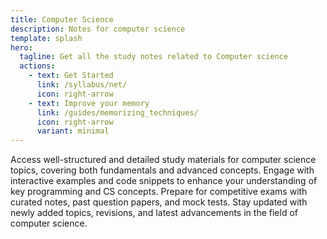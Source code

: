 ```yaml
---
title: Computer Science
description: Notes for computer science
template: splash
hero:
  tagline: Get all the study notes related to Computer science
  actions:
    - text: Get Started
      link: /syllabus/net/
      icon: right-arrow
    - text: Improve your memory
      link: /guides/memorizing_techniques/
      icon: right-arrow
      variant: minimal
---
```



<div class="hero-bg">
  <div class="bg-logo"></div>
  <div class="bg-grad"></div>
  <div class="bg-grad-red"></div>
</div>
  
  <CardGrid>
  <Card title="Comprehensive Notes" icon="book">
    Access well-structured and detailed study materials for computer science topics, covering both fundamentals and advanced concepts.
  </Card>
  <Card title="Interactive Learning" icon="code">
    Engage with interactive examples and code snippets to enhance your understanding of key programming and CS concepts.
  </Card>
  <Card title="Exam Preparation" icon="clipboard-check">
    Prepare for competitive exams with curated notes, past question papers, and mock tests.
  </Card>
  <Card title="Regular Updates" icon="refresh-cw">
    Stay updated with newly added topics, revisions, and latest advancements in the field of computer science.
  </Card>
</CardGrid>
 